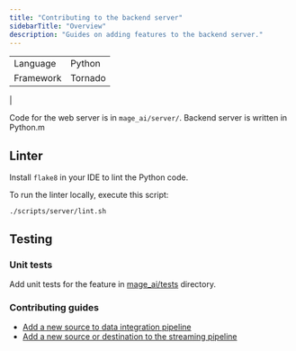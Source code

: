 ```yaml
---
title: "Contributing to the backend server"
sidebarTitle: "Overview"
description: "Guides on adding features to the backend server."
---
```


| | |
| --- | --- |
| Language | Python |
| Framework | Tornado |
|

Code for the web server is in `mage_ai/server/`. Backend server is written in Python.m

## Linter
Install `flake8` in your IDE to lint the Python code.

To run the linter locally, execute this script:

```
./scripts/server/lint.sh
```

## Testing

### Unit tests

Add unit tests for the feature in
[mage_ai/tests](https://github.com/mage-ai/mage-ai/tree/master/mage_ai/tests) directory.

### Contributing guides
* [Add a new source to data integration pipeline](https://docs.mage.ai/data-integrations/sources/add-new-source)
* [Add a new source or destination to the streaming pipeline](https://docs.mage.ai/guides/streaming/contributing)
